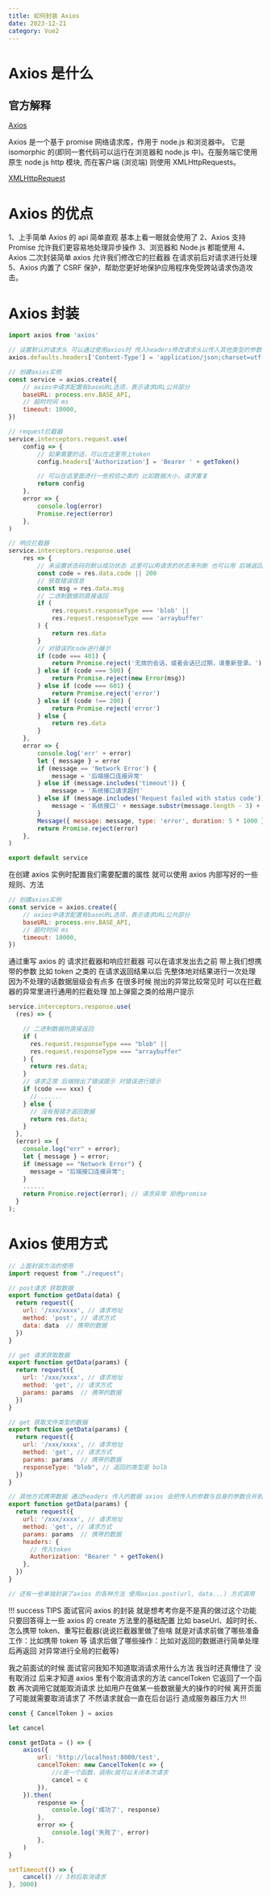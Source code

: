 ```yaml
---
title: 如何封装 Axios
date: 2023-12-21
category: Vue2
---
```


# Axios 是什么

## 官方解释

<a href="https://www.axios-http.cn/" target="_blank">
	Axios
</a>

Axios 是一个基于 promise 网络请求库，作用于 node.js 和浏览器中。 它是 isomorphic 的(即同一套代码可以运行在浏览器和 node.js 中)。在服务端它使用原生 node.js http 模块, 而在客户端 (浏览端) 则使用 XMLHttpRequests。

[XMLHttpRequest](https://developer.mozilla.org/zh-CN/docs/Web/API/XMLHttpRequest/)

# Axios 的优点

1、上手简单 Axios 的 api 简单直观 基本上看一眼就会使用了
2、Axios 支持 Promise 允许我们更容易地处理异步操作
3、浏览器和 Node.js 都能使用
4、Axios 二次封装简单 axios 允许我们修改它的拦截器 在请求前后对请求进行处理
5、Axios 内置了 CSRF 保护，帮助您更好地保护应用程序免受跨站请求伪造攻击。

# Axios 封装

```js
import axios from 'axios'

// 设置默认的请求头 可以通过使用axios时 传入headers修改请求头以传入其他类型的参数
axios.defaults.headers['Content-Type'] = 'application/json;charset=utf-8'

// 创建axios实例
const service = axios.create({
	// axios中请求配置有baseURL选项，表示请求URL公共部分
	baseURL: process.env.BASE_API,
	// 超时时间 ms
	timeout: 10000,
})

// request拦截器
service.interceptors.request.use(
	config => {
		// 如果需要的话，可以在这里带上token
		config.headers['Authorization'] = 'Bearer ' + getToken()

		// 可以在这里面进行一些校验之类的 比如数据大小，请求重复
		return config
	},
	error => {
		console.log(error)
		Promise.reject(error)
	},
)

// 响应拦截器
service.interceptors.response.use(
	res => {
		// 未设置状态码则默认成功状态 这里可以用请求的状态来判断 也可以用 后端返回的 code 来判断 还可以两者混合判断 具体要看使用场景 res 表示 response 里面有所有的请求信息 都可以取出来用
		const code = res.data.code || 200
		// 获取错误信息
		const msg = res.data.msg
		// 二进制数据则直接返回
		if (
			res.request.responseType === 'blob' ||
			res.request.responseType === 'arraybuffer'
		) {
			return res.data
		}
		// 对错误的code进行展示
		if (code === 401) {
			return Promise.reject('无效的会话，或者会话已过期，请重新登录。')
		} else if (code === 500) {
			return Promise.reject(new Error(msg))
		} else if (code === 601) {
			return Promise.reject('error')
		} else if (code !== 200) {
			return Promise.reject('error')
		} else {
			return res.data
		}
	},
	error => {
		console.log('err' + error)
		let { message } = error
		if (message == 'Network Error') {
			message = '后端接口连接异常'
		} else if (message.includes('timeout')) {
			message = '系统接口请求超时'
		} else if (message.includes('Request failed with status code')) {
			message = '系统接口' + message.substr(message.length - 3) + '异常'
		}
		Message({ message: message, type: 'error', duration: 5 * 1000 })
		return Promise.reject(error)
	},
)

export default service
```

在创建 axios 实例时配置我们需要配置的属性 就可以使用 axios 内部写好的一些规则、方法

```js
// 创建axios实例
const service = axios.create({
	// axios中请求配置有baseURL选项，表示请求URL公共部分
	baseURL: process.env.BASE_API,
	// 超时时间 ms
	timeout: 10000,
})
```

通过重写 axios 的 请求拦截器和响应拦截器 可以在请求发出去之前 带上我们想携带的参数 比如 token 之类的 在请求返回结果以后 先整体地对结果进行一次处理 因为不处理的话数据层级会有点多 在很多时候 抛出的异常比较常见时 可以在拦截器的异常里进行通用的拦截处理 加上弹窗之类的给用户提示

```js
service.interceptors.response.use(
  (res) => {

    // 二进制数据则直接返回
    if (
      res.request.responseType === "blob" ||
      res.request.responseType === "arraybuffer"
    ) {
      return res.data;
    }
    // 请求正常 后端抛出了错误提示 对错误进行提示
    if (code === xxx) {
      // ......
    } else {
      // 没有报错才返回数据
      return res.data;
    }
  },
  (error) => {
    console.log("err" + error);
    let { message } = error;
    if (message == "Network Error") {
      message = "后端接口连接异常";
    }
    ......
    return Promise.reject(error); // 请求异常 拒绝promise
  }
);
```

# Axios 使用方式

```js
// 上面封装方法的使用
import request from "./request";

// post请求 获取数据
export function getData(data) {
  return request({
    url: '/xxx/xxxx', // 请求地址
    method: 'post', // 请求方式
    data: data  // 携带的数据
  })
}

// get 请求获取数据
export function getData(params) {
  return request({
    url: '/xxx/xxxx', // 请求地址
    method: 'get', // 请求方式
    params: params  // 携带的数据
  })
}

// get 获取文件类型的数据
export function getData(params) {
  return request({
    url: '/xxx/xxxx', // 请求地址
    method: 'get', // 请求方式
    params: params  // 携带的数据
    responseType: "blob", // 返回的类型是 bolb
  })
}

// 其他方式携带数据 通过headers 传入的数据 axios 会把传入的参数与自身的参数合并到最新的后再请求
export function getData(params) {
  return request({
    url: '/xxx/xxxx', // 请求地址
    method: 'get', // 请求方式
    params: params  // 携带的数据
    headers: {
      // 传入token
      Authorization: "Bearer " + getToken()
    },
  })
}

// 还有一些单独封装了axios 的各种方法 使用axios.post(url, data...) 方式调用
```

!!! success TIPS
面试官问 axios 的封装 就是想考考你是不是真的做过这个功能 只要回答得上一些 axios 的 create 方法里的基础配置 比如 baseUrl、超时时长、怎么携带 token、重写拦截器(说说拦截器里做了些啥 就是对请求前做了哪些准备工作：比如携带 token 等 请求后做了哪些操作：比如对返回的数据进行简单处理后再返回 对异常进行全局的拦截等)

我之前面试的时候 面试官问我知不知道取消请求用什么方法 我当时还真懵住了 没有取消过 后来才知道 axios 里有个取消请求的方法 cancelToken 它返回了一个函数 再次调用它就能取消请求 比如用户在做某一些数据量大的操作的时候 离开页面了可能就需要取消请求了 不然请求就会一直在后台运行 造成服务器压力大
!!!

```js
const { CancelToken } = axios

let cancel

const getData = () => {
	axios({
		url: 'http://localhost:8080/test',
		cancelToken: new CancelToken(c => {
			//c是一个函数，调用c就可以关闭本次请求
			cancel = c
		}),
	}).then(
		response => {
			console.log('成功了', response)
		},
		error => {
			console.log('失败了', error)
		},
	)
}

setTimeout(() => {
	cancel() // 3秒后取消请求
}, 3000)
```
